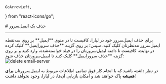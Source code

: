     GoArrowLeft,
} from "react-icons/go";


<Layout>
<Head>
<title>مستندات حذف ایمیل سرور - لیارا</title>
<meta property="og:title" content="مستندات خدمات رایانش ابری لیارا" />
<meta property="og:description" content="مستندات نحوه حذف ایمیل‌سرور در لیارا"  />
<meta property="og:image" content="https://files.liara.ir/liara/logos/liara-poster.jpg" />
</Head>
# حذف یک ایمیل‌سرور

<hr className="mb-2" />
برای حذف ایمیل‌سرور خود در لیارا، کافیست تا در منوی **ایمیل‌** بر روی سه‌نقطه ایمیل‌سرور مدنظرتان کلیک کنید،
سپس؛ بر روی گزینه **حذف سرورایمیل** کلیک کرده 
در نهایت، کافیست تا دامنه ایمیل‌سرور‌تان را در فیلد خواسته‌شده، وارد کنید و بر روی گزینه **حذف سرورایمیل** کلیک کنید تا ایمیل‌سرور‌تان حذف شود:
<div className="h-4" />
<img src="https://files.liara.ir/liara/docs/delete-email-server.gif" alt="delete email-server"/>
<div className="h-4" />

در نظر داشته باشید که با انجام کار فوق تمامی اطلاعات مربوط به ایمیل‌سرور‌تان
**برای همیشه** پاک خواهند شد و امکان بازیابی آن‌ها، در لیارا، وجود نخواهد داشت!

</Layout>